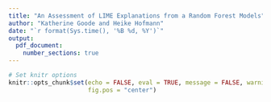 ```yaml
---
title: "An Assessment of LIME Explanations from a Random Forest Models"
author: "Katherine Goode and Heike Hofmann"
date: "`r format(Sys.time(), '%B %d, %Y')`"
output: 
  pdf_document:
    number_sections: true
---
```


```r
# Set knitr options
knitr::opts_chunk$set(echo = FALSE, eval = TRUE, message = FALSE, warning = FALSE, 
                      fig.pos = "center")
```